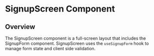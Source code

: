 
<Meta of={SignupScreenStories.default} />

# SignupScreen Component

## Overview
The SignupScreen component is a full-screen layout that includes the SignupForm component. 
SignupScreen uses the `useSignupForm` hook to manage form state and client side validation.

<Canvas of={SignupScreenStories.Default} />